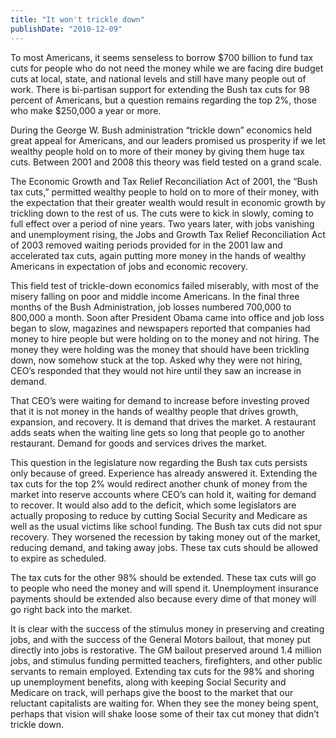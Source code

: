 ```yaml
---
title: "It won't trickle down"
publishDate: "2010-12-09"
---
```


To most Americans, it seems senseless to borrow $700 billion to fund tax cuts for people who do not need the money while we are facing dire budget cuts at local, state, and national levels and still have many people out of work. There is bi-partisan support for extending the Bush tax cuts for 98 percent of Americans, but a question remains regarding the top 2%, those who make $250,000 a year or more.

During the George W. Bush administration “trickle down” economics held great appeal for Americans, and our leaders promised us prosperity if we let wealthy people hold on to more of their money by giving them huge tax cuts. Between 2001 and 2008 this theory was field tested on a grand scale.

The Economic Growth and Tax Relief Reconciliation Act of 2001, the “Bush tax cuts,” permitted wealthy people to hold on to more of their money, with the expectation that their greater wealth would result in economic growth by trickling down to the rest of us. The cuts were to kick in slowly, coming to full effect over a period of nine years. Two years later, with jobs vanishing and unemployment rising, the Jobs and Growth Tax Relief Reconciliation Act of 2003 removed waiting periods provided for in the 2001 law and accelerated tax cuts, again putting more money in the hands of wealthy Americans in expectation of jobs and economic recovery.

This field test of trickle-down economics failed miserably, with most of the misery falling on poor and middle income Americans. In the final three months of the Bush Administration, job losses numbered 700,000 to 800,000 a month. Soon after President Obama came into office and job loss began to slow, magazines and newspapers reported that companies had money to hire people but were holding on to the money and not hiring. The money they were holding was the money that should have been trickling down, now somehow stuck at the top. Asked why they were not hiring, CEO’s responded that they would not hire until they saw an increase in demand.

That CEO’s were waiting for demand to increase before investing proved that it is not money in the hands of wealthy people that drives growth, expansion, and recovery. It is demand that drives the market. A restaurant adds seats when the waiting line gets so long that people go to another restaurant. Demand for goods and services drives the market.

This question in the legislature now regarding the Bush tax cuts persists only because of greed. Experience has already answered it. Extending the tax cuts for the top 2% would redirect another chunk of money from the market into reserve accounts where CEO’s can hold it, waiting for demand to recover. It would also add to the deficit, which some legislators are actually proposing to reduce by cutting Social Security and Medicare as well as the usual victims like school funding. The Bush tax cuts did not spur recovery. They worsened the recession by taking money out of the market, reducing demand, and taking away jobs. These tax cuts should be allowed to expire as scheduled.

The tax cuts for the other 98% should be extended. These tax cuts will go to people who need the money and will spend it. Unemployment insurance payments should be extended also because every dime of that money will go right back into the market.

It is clear with the success of the stimulus money in preserving and creating jobs, and with the success of the General Motors bailout, that money put directly into jobs is restorative. The GM bailout preserved around 1.4 million jobs, and stimulus funding permitted teachers, firefighters, and other public servants to remain employed. Extending tax cuts for the 98% and shoring up unemployment benefits, along with keeping Social Security and Medicare on track, will perhaps give the boost to the market that our reluctant capitalists are waiting for. When they see the money being spent, perhaps that vision will shake loose some of their tax cut money that didn’t trickle down.
